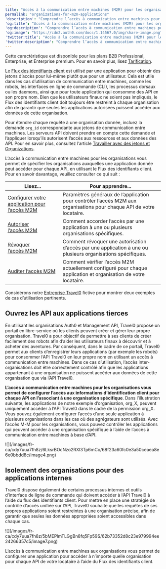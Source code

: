 ```yaml
---
title: "Accès à la communication entre machines (M2M) pour les organisations"
permalink: "organizations-for-m2m-applications"
'description': "Comprendre l’accès à communication entre machines pour les organisations."
'og:title': "Accès à la communication entre machines (M2M) pour les organisations"
'og:description': "Comprendre l’accès à communication entre machines pour les organisations."
'og:image': "https://cdn2.auth0.com/docs/1.14567.0/img/share-image.png"
'twitter:title': "Accès à la communication entre machines (M2M) pour les organisations"
'twitter:description': "Comprendre l’accès à communication entre machines pour les organisations."
---
```


<Card title="La disponibilité varie selon le plan Auth0">

Cette caractéristique est disponible pour les plans B2B Professional, Enterprise, et Enterprise premium. Pour en savoir plus, lisez [Tarification](https://auth0.com/pricing).

</Card>

Le [Flux des identifiants client](/docs/fr-ca/get-started/authentication-and-authorization-flow/client-credentials-flow) est utilisé par une application pour obtenir des jetons d’accès pour lui-même plutôt que pour un utilisateur. Cela est utile dans les cas d’utilisation de communication entre machines, comme les robots, les interfaces en ligne de commande (CLI), les processus dorsaux ou les daemons, ainsi que pour toute application qui consomme des API en son propre nom. Bien que les utilisateurs finaux ne soient pas impliqués, le Flux des identifiants client doit toujours être restreint à chaque organisation afin de garantir que seules les applications autorisées puissent accéder aux données de cette organisation.

<Callout icon="file-lines" color="#0EA5E9" iconType="regular">

Pour étendre chaque requête à une organisation donnée, incluez la demande `org_id` correspondante aux jetons de communication entre machines. Les serveurs API doivent prendre en compte cette demande et l’appliquer lorsqu’ils autorisent l’accès aux ressources et aux données des API. Pour en savoir plus, consultez l’article [Travailler avec des jetons et Organizations](/docs/fr-ca/manage-users/organizations/using-tokens).

</Callout>

L’accès à communication entre machines pour les organisations vous permet de spécifier les organisations auxquelles une application donnée peut accéder pour chaque API, en utilisant le Flux des identifiants client. Pour en savoir davantage, veuillez consulter ce qui suit :

<table class="table"><thead>
<tr>
<th><strong>Lisez...</strong></th>
<th><strong>Pour apprendre...</strong></th>
</tr>
</thead>
<tbody>
<tr>
<td><a href="/docs/fr-ca/manage-users/organizations/organizations-for-m2m-applications/configure-your-application-for-m2m-access">Configurer votre application pour l’accès M2M</a></td>
<td>Paramètres généraux de l’application pour contrôler l’accès M2M aux organisations pour chaque API de votre locataire.</td>
</tr>
<tr>
<td><a href="/docs/fr-ca/manage-users/organizations/organizations-for-m2m-applications/authorize-m2m-access">Autoriser l’accès M2M</a></td>
<td>Comment accorder l’accès par une application à une ou plusieurs organisations spécifiques.</td>
</tr>
<tr>
<td><a href="/docs/fr-ca/manage-users/organizations/organizations-for-m2m-applications/revoke-m2m-access">Révoquer l’accès M2M</a></td>
<td>Comment révoquer une autorisation d’accès par une application à une ou plusieurs organisations spécifiques.</td>
</tr>
<tr>
<td><a href="/docs/fr-ca/manage-users/organizations/organizations-for-m2m-applications/audit-m2m-access">Auditer l’accès M2M</a></td>
<td>Comment vérifier l’accès M2M actuellement configuré pour chaque application et organisation de votre locataire.</td>
</tr>
</tbody>
</table>

Considérons notre [Entreprise Travel0](/docs/fr-ca/manage-users/organizations/organizations-overview#sample-scenario) fictive pour montrer deux exemples de cas d’utilisation pertinents.

## Ouvrez les API aux applications tierces

En utilisant les organisations Auth0 et <Tooltip href="/docs/fr-ca/glossary?term=management-api" tip="Management API
Un produit permettant aux clients d’effectuer des tâches administratives." cta="Voir le glossaire">Management API</Tooltip>, Travel0 propose un portail en libre-service où les clients peuvent créer et gérer leur propre organisation. Travel0 a pour objectif de permettre à ses clients de créer facilement des robots afin d’aider les utilisateurs finaux à découvrir et à acheter des aventures. Par conséquent, dans le cadre de ce portail, Travel0 permet aux clients d’enregistrer leurs applications (par exemple les robots) pour consommer l’API Travel0 en leur propre nom en utilisant un accès à communication entre machines. Dans ce cas d’utilisation, l’accès inter-organisations doit être correctement contrôlé afin que les applications appartenant à une organisation ne puissent accéder aux données de cette organisation que via l’API Travel0.

**L’accès à communication entre machines pour les organisations vous permet de configurer l’accès aux informations d’identification client pour chaque API en l’associant à une organisation spécifique**. Dans l’illustration suivante, les applications de notre exemple d’organisation, org_X, peuvent uniquement accéder à l’API Travel0 dans le cadre de la permission org_X. Vous pouvez également configurer l’accès d’une seule application à plusieurs organisations dans les cas où des agrégateurs sont utilisés. Avec l’accès M-M pour les organisations, vous pouvez contrôler les applications qui peuvent accéder à une organisation spécifique à l’aide de l’accès à communication entre machines à base d’API.

<Frame>![](/images/fr-ca/cdy7uua7fh8z/6LksrBOcNzo2RXI3Tp6mCo/68f23a60fc0e3a50ceaea8e6e0bbdd8c/image4.png)</Frame>

## Isolement des organisations pour des applications internes

Travel0 dispose également de certains processus internes et outils d’interface de ligne de commande qui doivent accéder à l’API Travel0 à l’aide du flux des identifiants client. Pour mettre en place une stratégie de contrôle d’accès unifiée sur l’API, Travel0 souhaite que les requêtes de ses propres applications soient restreintes à une organisation précise, afin de garantir que seules les données appropriées soient accessibles dans chaque cas.

<Frame>![](/images/fr-ca/cdy7uua7fh8z/5bMEPlmTLGgBn8fq5Fp59S/62b73352d8c23e979994ee24266357c5/image7.png)</Frame>

L’accès à communication entre machines aux organisations vous permet de configurer une application pour accéder à n’importe quelle organisation pour chaque API de votre locataire à l’aide du Flux des identifiants client.